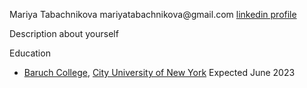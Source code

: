 Mariya Tabachnikova
mariyatabachnikova@gmail.com
[linkedin profile](https:/linkedin.com/)

Description about yourself

Education

- [Baruch College](https://www.baruch.cuny.edu), [City University of New York](https://www.cuny.edu)         Expected June 2023
